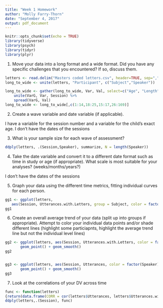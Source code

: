 ```yaml
---
title: "Week 1 Homework"
author: "Molly Farry-Thorn"
date: "September 4, 2017"
output: pdf_document
---
```


```r
knitr::opts_chunk$set(echo = TRUE)
library(tidyverse)
library(psych)
library(tidyr)
library(plyr)
```

1. Move your data into a long format and a wide format. Did you have any specific challenges that you encountered? If so, discuss them.

```r
letters <- read.delim("Masters coded letters.csv", header=TRUE, sep=",")
long_to_wide <- unite(letters, "Participant", c("Subject","Speaker"))

long_to_wide <- gather(long_to_wide, Var, Val, select=c("Age", "Length", "Utterances", "Utterances.with.Letters", "Letter.name", "Letter.shape", "Letter.sound", "Spelling", "Child.name", "Other.name", "Names", "Letter.Teaching", "Not.Letter.Teaching")) %>%
    unite(VarG, Var, Session) %>%
    spread(VarG, Val)
long_to_wide <- long_to_wide[,c(1:14,18:25,15:17,26:169)]
```

2. Create a wave variable and date variable (if applicable).

I have a variable for the session number and a variable for the child's exact age. I don't have the dates of the sessions

3. What is your sample size for each wave of assessment?
```r
ddply(letters, .(Session,Speaker), summarize, N = length(Speaker))


```

4. Take the date variable and convert it to a different date format such as time in study or age (if appropriate). What scale is most suitable for your analyses? (weeks/months/years?)

I don't have the dates of the sessions

5. Graph your data using the different time metrics, fitting individual curves for each person.
```r
gg1 <- ggplot(letters,
   aes(Session, Utterances.with.Letters, group = Subject, color = factor(Speaker))) + geom_line() +  geom_point() + facet_wrap( ~ Subject)
gg1

```
6. Create an overall average trend of your data (split up into groups if appropriate). Attempt to color your individual data points and/or shade different lines (highlight some particiapnts, highlight the average trend line but not the individual level lines)
```r
gg2 <- ggplot(letters, aes(Session, Utterances.with.Letters, color = factor(Speaker))) + 
       geom_point() + geom_smooth() 
gg2


gg3 <- ggplot(letters, aes(Session, Utterances, color = factor(Speaker))) + 
       geom_point() + geom_smooth() 
gg3
```

7. Look at the correlations of your DV across time
```r
func <- function(letters)
{return(data.frame(CORR = cor(letters$Utterances, letters$Utterances.with.Letters)))}
ddply(letters,.(Session), func)
```